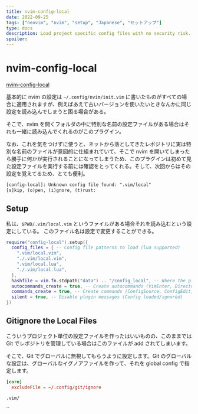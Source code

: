 ```yaml
---
title: nvim-config-local
date: 2022-09-25
tags: ["neovim", "nvim", "setup", "Japanese", "セットアップ"]
type: docs
description: Load project specific config files with no security risk. [20-utility-config/nvim-config-local]
spoiler:
---
```


# nvim-config-local

[nvim-config-local](https://github.com/klen/nvim-config-local)

基本的に nvim の設定は `~/.config/nvim/init.vim` に書いたものがすべての場合に適用されますが、例えばあえて古いバージョンを使いたいときなんかに同じ設定を読み込んでしまうと困る場合がある。

そこで、nvim を開くフォルダの中に特別な名前の設定ファイルがある場合はそれも一緒に読み込んでくれるのがこのプラグイン。

なお、これを気をつけずに使うと、ネットから落としてきたレポジトリに実は特別な名前のファイルが意図的に仕組まれていて、そこで nvim を開いてしまったら勝手に何かが実行されることになってしまうため、このプラグインは初めて見た設定ファイルを実行する前には確認をとってくれる。そして、次回からはその設定を覚えてるため、とても便利。

```txt
[config-local]: Unknown config file found: ".vim/local"
[s]kip, (o)pen, (i)gnore, (t)rust:
```

## Setup

私は、`$PWD/.vim/local.vim` というファイルがある場合それを読み込むという設定にしている。
このファイル名は設定で変更することができる。

```lua filename="20-utility-config/nvim-config-local.lua"
require("config-local").setup({
  config_files = { -- Config file patterns to load (lua supported)
    ".vim/local.vim",
    "./.vim/local.vim",
    ".vim/local.lua",
    "./.vim/local.lua",
  },
  hashfile = vim.fn.stdpath("data") .. "/config_local", -- Where the plugin keeps files data
  autocommands_create = true, -- Create autocommands (VimEnter, DirectoryChanged)
  commands_create = true, -- Create commands (ConfigSource, ConfigEdit, ConfigTrust, ConfigIgnore)
  silent = true, -- Disable plugin messages (Config loaded/ignored)
})
```

## Gitignore the Local Files

こういうプロジェクト単位の設定ファイルを作ったはいいものの、このままでは Git でレポジトリを管理している場合はこのファイルが add されてしまいます。

そこで、Git でグローバルに無視してもらうように設定します。Git のグローバルな設定は、グローバルなイグノアファイルを作って、それを global config で指定します。

```toml filename="~/.config/git/config"
[core]
  excludeFile = ~/.config/git/ignore
```

```txt filename="~/.config/git/ignore"
.vim/
```

``
